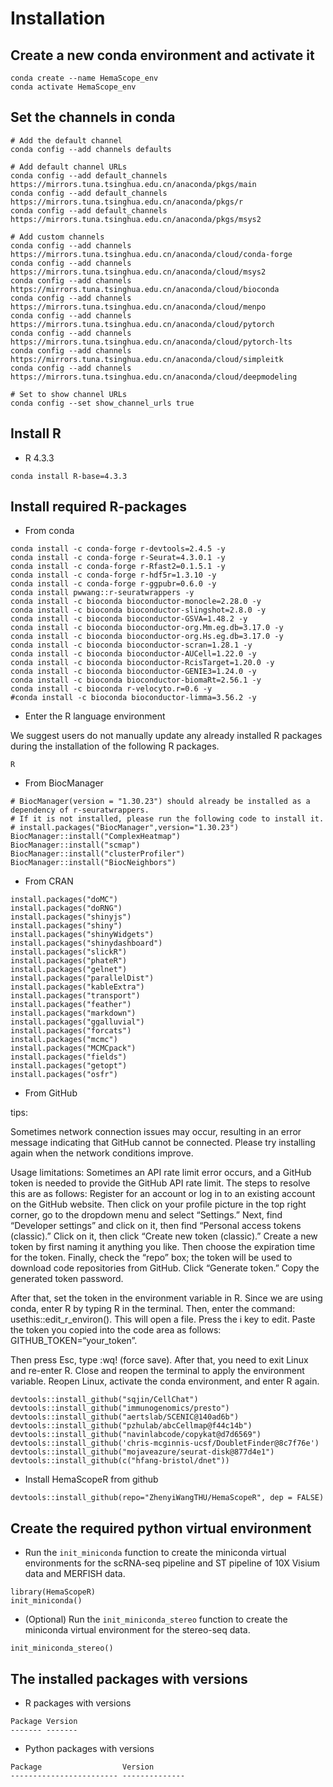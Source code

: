 # Installation

## Create a new conda environment and activate it

```
conda create --name HemaScope_env
conda activate HemaScope_env
```

## Set the channels in conda 

```
# Add the default channel
conda config --add channels defaults

# Add default channel URLs
conda config --add default_channels https://mirrors.tuna.tsinghua.edu.cn/anaconda/pkgs/main
conda config --add default_channels https://mirrors.tuna.tsinghua.edu.cn/anaconda/pkgs/r
conda config --add default_channels https://mirrors.tuna.tsinghua.edu.cn/anaconda/pkgs/msys2

# Add custom channels
conda config --add channels https://mirrors.tuna.tsinghua.edu.cn/anaconda/cloud/conda-forge
conda config --add channels https://mirrors.tuna.tsinghua.edu.cn/anaconda/cloud/msys2
conda config --add channels https://mirrors.tuna.tsinghua.edu.cn/anaconda/cloud/bioconda
conda config --add channels https://mirrors.tuna.tsinghua.edu.cn/anaconda/cloud/menpo
conda config --add channels https://mirrors.tuna.tsinghua.edu.cn/anaconda/cloud/pytorch
conda config --add channels https://mirrors.tuna.tsinghua.edu.cn/anaconda/cloud/pytorch-lts
conda config --add channels https://mirrors.tuna.tsinghua.edu.cn/anaconda/cloud/simpleitk
conda config --add channels https://mirrors.tuna.tsinghua.edu.cn/anaconda/cloud/deepmodeling

# Set to show channel URLs
conda config --set show_channel_urls true
```

## Install R

<!-- - R 4.3.3 and python 3.9.12 -->
- R 4.3.3

```
conda install R-base=4.3.3
```

<!-- conda install python=3.9.12 -->

## Install required R-packages

- From conda

```         
conda install -c conda-forge r-devtools=2.4.5 -y
conda install -c conda-forge r-Seurat=4.3.0.1 -y
conda install -c conda-forge r-Rfast2=0.1.5.1 -y
conda install -c conda-forge r-hdf5r=1.3.10 -y
conda install -c conda-forge r-ggpubr=0.6.0 -y
conda install pwwang::r-seuratwrappers -y
conda install -c bioconda bioconductor-monocle=2.28.0 -y
conda install -c bioconda bioconductor-slingshot=2.8.0 -y
conda install -c bioconda bioconductor-GSVA=1.48.2 -y
conda install -c bioconda bioconductor-org.Mm.eg.db=3.17.0 -y
conda install -c bioconda bioconductor-org.Hs.eg.db=3.17.0 -y
conda install -c bioconda bioconductor-scran=1.28.1 -y
conda install -c bioconda bioconductor-AUCell=1.22.0 -y
conda install -c bioconda bioconductor-RcisTarget=1.20.0 -y
conda install -c bioconda bioconductor-GENIE3=1.24.0 -y
conda install -c bioconda bioconductor-biomaRt=2.56.1 -y
conda install -c bioconda r-velocyto.r=0.6 -y
#conda install -c bioconda bioconductor-limma=3.56.2 -y
```
- Enter the R language environment

We suggest users do not manually update any already installed R packages during the installation of the following R packages.
```
R
```
- From BiocManager

```  
# BiocManager(version = "1.30.23") should already be installed as a dependency of r-seuratwrappers. 
# If it is not installed, please run the following code to install it. 
# install.packages("BiocManager",version="1.30.23")
BiocManager::install("ComplexHeatmap")     
BiocManager::install("scmap")
BiocManager::install("clusterProfiler")
BiocManager::install("BiocNeighbors")
```

- From CRAN

```
install.packages("doMC")
install.packages("doRNG")
install.packages("shinyjs")
install.packages("shiny")
install.packages("shinyWidgets")
install.packages("shinydashboard")
install.packages("slickR")
install.packages("phateR")
install.packages("gelnet")
install.packages("parallelDist")
install.packages("kableExtra")
install.packages("transport")
install.packages("feather")
install.packages("markdown")
install.packages("ggalluvial")
install.packages("forcats")
install.packages("mcmc")
install.packages("MCMCpack")
install.packages("fields")
install.packages("getopt")
install.packages("osfr")
```

- From GitHub

tips:

Sometimes network connection issues may occur, resulting in an error message indicating that GitHub cannot be connected. Please try installing again when the network conditions improve.

Usage limitations: Sometimes an API rate limit error occurs, and a GitHub token is needed to provide the GitHub API rate limit. The steps to resolve this are as follows: Register for an account or log in to an existing account on the GitHub website. Then click on your profile picture in the top right corner, go to the dropdown menu and select "Settings." Next, find "Developer settings" and click on it, then find "Personal access tokens (classic)." Click on it, then click "Create new token (classic)." Create a new token by first naming it anything you like. Then choose the expiration time for the token. Finally, check the "repo" box; the token will be used to download code repositories from GitHub. Click "Generate token." Copy the generated token password.

After that, set the token in the environment variable in R. Since we are using conda, enter R by typing R in the terminal. Then, enter the command: usethis::edit_r_environ(). This will open a file. Press the i key to edit. Paste the token you copied into the code area as follows: GITHUB_TOKEN="your_token".

Then press Esc, type :wq! (force save). After that, you need to exit Linux and re-enter R. Close and reopen the terminal to apply the environment variable. Reopen Linux, activate the conda environment, and enter R again.

```         
devtools::install_github("sqjin/CellChat")
devtools::install_github("immunogenomics/presto")
devtools::install_github("aertslab/SCENIC@140ad6b")
devtools::install_github("pzhulab/abcCellmap@f44c14b")
devtools::install_github("navinlabcode/copykat@d7d6569")
devtools::install_github('chris-mcginnis-ucsf/DoubletFinder@8c7f76e')
devtools::install_github("mojaveazure/seurat-disk@877d4e1")
devtools::install_github(c("hfang-bristol/dnet"))

```

- Install HemaScopeR from github

```         
devtools::install_github(repo="ZhenyiWangTHU/HemaScopeR", dep = FALSE)
```

<!-- - Exist the R language environment -->
<!-- ``` -->
<!-- quit() -->
<!-- ``` -->

<!-- ## Install required Python-packages -->

<!-- -   Upgrade pip and set mirrors -->

<!-- ```          -->
<!-- python -m pip install -i https://pypi.tuna.tsinghua.edu.cn/simple --upgrade pip -->
<!-- pip config set global.index-url https://pypi.tuna.tsinghua.edu.cn/simple -->
<!-- pip config set global.extra-index-url http://mirrors.aliyun.com/pypi/simple/ -->
<!-- ``` -->

<!-- -   Install required packages -->

<!-- ```       -->
<!-- pip install anndata arboreto cell2location commot karateclub matplotlib networkx phate pot scanpy scipy scvi-tools seaborn distributed radian dask==2022.2.1 distributed==2022.2.1 scvelo==0.2.5 numpy==1.23.5 pandas==1.5.3 -->
<!-- # stereopy==1.3.1 -->
<!-- ``` -->

## Create the required python virtual environment

-   Run the `init_miniconda` function to create the miniconda virtual environments for the scRNA-seq pipeline and ST pipeline of 10X Visium data and MERFISH data.

```
library(HemaScopeR)
init_miniconda()
```

-   (Optional) Run the `init_miniconda_stereo` function to create the miniconda virtual environment for the stereo-seq data.

```
init_miniconda_stereo()
```



## The installed packages with versions
- R packages with versions
```         
Package	Version
------- -------

```
- Python packages with versions
```
Package                  Version
------------------------ --------------

```
